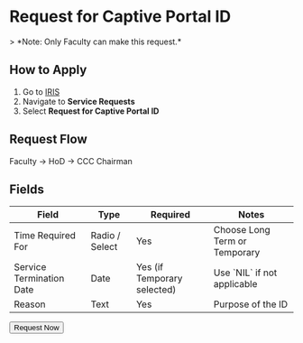 
# Request for Captive Portal ID

<NoteBox type="warning">
> *Note: Only Faculty can make this request.*
</NoteBox>

## How to Apply

1. Go to [IRIS](https://iris.nitk.ac.in/)
2. Navigate to **Service Requests**
3. Select **Request for Captive Portal ID**

## Request Flow

Faculty → HoD → CCC Chairman

## Fields

<Table>
  <Thead>
    <Tr>
      <Th>Field</Th>
      <Th>Type</Th>
      <Th>Required</Th>
      <Th>Notes</Th>
    </Tr>
  </Thead>
  <Tbody>
    <Tr>
      <Td>Time Required For</Td>
      <Td>Radio / Select</Td>
      <Td>Yes</Td>
      <Td>Choose Long Term or Temporary</Td>
    </Tr>
    <Tr>
      <Td>Service Termination Date</Td>
      <Td>Date</Td>
      <Td>Yes (if Temporary selected)</Td>
      <Td>Use `NIL` if not applicable</Td>
    </Tr>
    <Tr>
      <Td>Reason</Td>
      <Td>Text</Td>
      <Td>Yes</Td>
      <Td>Purpose of the ID</Td>
    </Tr>
  </Tbody>
</Table>

<div className="mt-8 mb-10 flex justify-center">
  <Button href="https://iris.nitk.ac.in/requests">
    Request Now
  </Button>
</div>
